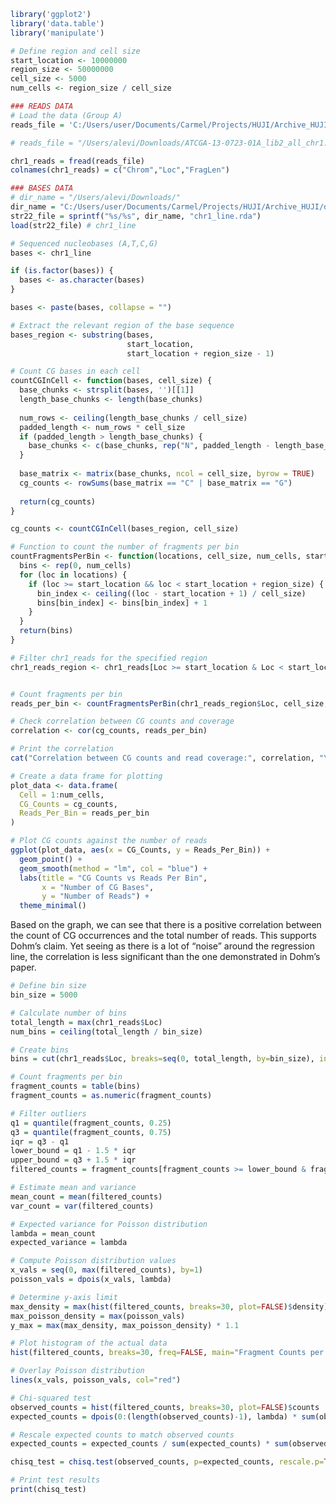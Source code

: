 ```r
library('ggplot2')
library('data.table')
library('manipulate')

```



```r
# Define region and cell size
start_location <- 10000000
region_size <- 50000000
cell_size <- 5000
num_cells <- region_size / cell_size
```


```r
### READS DATA
# Load the data (Group A)
reads_file = 'C:/Users/user/Documents/Carmel/Projects/HUJI/Archive_HUJI/data-analysis-genomics/data/TCGA-13-0723-01A_lib2_all_chr1.forward'

# reads_file = "/Users/alevi/Downloads/ATCGA-13-0723-01A_lib2_all_chr1.forward/TCGA-13-0723-01A_lib2_all_chr1.forward"

chr1_reads = fread(reads_file) 
colnames(chr1_reads) = c("Chrom","Loc","FragLen")

```

```r

### BASES DATA
# dir_name = "/Users/alevi/Downloads/"
dir_name = "C:/Users/user/Documents/Carmel/Projects/HUJI/Archive_HUJI/data-analysis-genomics/data"
str22_file = sprintf("%s/%s", dir_name, "chr1_line.rda")
load(str22_file) # chr1_line

# Sequenced nucleobases (A,T,C,G)
bases <- chr1_line  

if (is.factor(bases)) {
  bases <- as.character(bases)
}

bases <- paste(bases, collapse = "")

# Extract the relevant region of the base sequence
bases_region <- substring(bases, 
                          start_location, 
                          start_location + region_size - 1)


```


```r
# Count CG bases in each cell
countCGInCell <- function(bases, cell_size) {
  base_chunks <- strsplit(bases, '')[[1]]
  length_base_chunks <- length(base_chunks)
  
  num_rows <- ceiling(length_base_chunks / cell_size)
  padded_length <- num_rows * cell_size
  if (padded_length > length_base_chunks) {
    base_chunks <- c(base_chunks, rep("N", padded_length - length_base_chunks))
  }
  
  base_matrix <- matrix(base_chunks, ncol = cell_size, byrow = TRUE)
  cg_counts <- rowSums(base_matrix == "C" | base_matrix == "G")
  
  return(cg_counts)
}

cg_counts <- countCGInCell(bases_region, cell_size)


```

```r
# Function to count the number of fragments per bin
countFragmentsPerBin <- function(locations, cell_size, num_cells, start_location) {
  bins <- rep(0, num_cells)
  for (loc in locations) {
    if (loc >= start_location && loc < start_location + region_size) {
      bin_index <- ceiling((loc - start_location + 1) / cell_size)
      bins[bin_index] <- bins[bin_index] + 1
    }
  }
  return(bins)
}

# Filter chr1_reads for the specified region
chr1_reads_region <- chr1_reads[Loc >= start_location & Loc < start_location + region_size]



```

```r

# Count fragments per bin
reads_per_bin <- countFragmentsPerBin(chr1_reads_region$Loc, cell_size, num_cells, start_location)

# Check correlation between CG counts and coverage
correlation <- cor(cg_counts, reads_per_bin)

# Print the correlation
cat("Correlation between CG counts and read coverage:", correlation, "\n")

# Create a data frame for plotting
plot_data <- data.frame(
  Cell = 1:num_cells,
  CG_Counts = cg_counts,
  Reads_Per_Bin = reads_per_bin
)

# Plot CG counts against the number of reads
ggplot(plot_data, aes(x = CG_Counts, y = Reads_Per_Bin)) +
  geom_point() +
  geom_smooth(method = "lm", col = "blue") +
  labs(title = "CG Counts vs Reads Per Bin",
       x = "Number of CG Bases",
       y = "Number of Reads") +
  theme_minimal()

```



Based on the graph, we can see that there is a positive correlation between the count of CG occurrences and the total number of reads. This supports Dohm’s claim. Yet seeing as there is a lot of “noise” around the regression line, the correlation is less significant than the one demonstrated in Dohm’s paper. 



```r

# Define bin size
bin_size = 5000

# Calculate number of bins
total_length = max(chr1_reads$Loc)
num_bins = ceiling(total_length / bin_size)

# Create bins
bins = cut(chr1_reads$Loc, breaks=seq(0, total_length, by=bin_size), include.lowest=TRUE)

# Count fragments per bin
fragment_counts = table(bins)
fragment_counts = as.numeric(fragment_counts)

# Filter outliers
q1 = quantile(fragment_counts, 0.25)
q3 = quantile(fragment_counts, 0.75)
iqr = q3 - q1
lower_bound = q1 - 1.5 * iqr
upper_bound = q3 + 1.5 * iqr
filtered_counts = fragment_counts[fragment_counts >= lower_bound & fragment_counts <= upper_bound]

# Estimate mean and variance
mean_count = mean(filtered_counts)
var_count = var(filtered_counts)

# Expected variance for Poisson distribution
lambda = mean_count
expected_variance = lambda

# Compute Poisson distribution values
x_vals = seq(0, max(filtered_counts), by=1)
poisson_vals = dpois(x_vals, lambda)

# Determine y-axis limit
max_density = max(hist(filtered_counts, breaks=30, plot=FALSE)$density)
max_poisson_density = max(poisson_vals)
y_max = max(max_density, max_poisson_density) * 1.1

# Plot histogram of the actual data
hist(filtered_counts, breaks=30, freq=FALSE, main="Fragment Counts per Bin", xlab="Fragment Count", ylab="Density", ylim=c(0, y_max))

# Overlay Poisson distribution
lines(x_vals, poisson_vals, col="red")

# Chi-squared test
observed_counts = hist(filtered_counts, breaks=30, plot=FALSE)$counts
expected_counts = dpois(0:(length(observed_counts)-1), lambda) * sum(observed_counts)

# Rescale expected counts to match observed counts
expected_counts = expected_counts / sum(expected_counts) * sum(observed_counts)

chisq_test = chisq.test(observed_counts, p=expected_counts, rescale.p=TRUE)

# Print test results
print(chisq_test)


```
 

